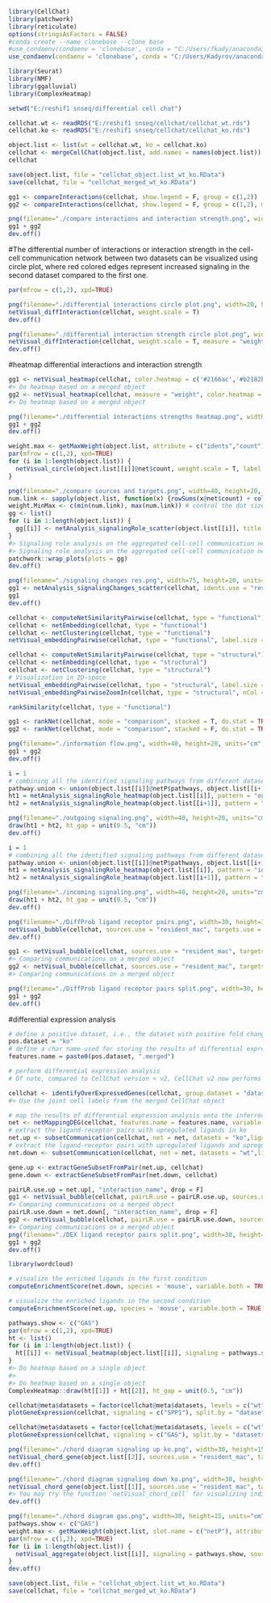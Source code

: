 ```{r}
library(CellChat)
library(patchwork)
library(reticulate)
options(stringsAsFactors = FALSE)
#conda create --name clonebase --clone base
#use_condaenv(condaenv = 'clonebase', conda = "C:/Users/fkady/anaconda3/Scripts/conda.exe")
use_condaenv(condaenv = 'clonebase', conda = "C:/Users/Kadyrov/anaconda3/Scripts/conda.exe")

library(Seurat)
library(NMF)
library(ggalluvial)
library(ComplexHeatmap)
```

```{r}
setwd("E:/reshif1 snseq/differential cell chat")
```

```{r}
cellchat.wt <- readRDS("E:/reshif1 snseq/cellchat/cellchat_wt.rds")
cellchat.ko <- readRDS("E:/reshif1 snseq/cellchat/cellchat_ko.rds")
```

```{r}
object.list <- list(wt = cellchat.wt, ko = cellchat.ko)
cellchat <- mergeCellChat(object.list, add.names = names(object.list))
cellchat
```

```{r}
save(object.list, file = "cellchat_object.list_wt_ko.RData")
save(cellchat, file = "cellchat_merged_wt_ko.RData")
```

```{r}
gg1 <- compareInteractions(cellchat, show.legend = F, group = c(1,2))
gg2 <- compareInteractions(cellchat, show.legend = F, group = c(1,2), measure = "weight")

png(filename="./compare interactions and interaction strength.png", width=15, height=15, units="cm", res=300)
gg1 + gg2
dev.off()
```

#The differential number of interactions or interaction strength in the cell-cell communication network between two datasets can be visualized using circle plot, where red colored edges represent increased signaling in the second dataset compared to the first one.
```{r}
par(mfrow = c(1,2), xpd=TRUE)

png(filename="./differential interactions circle plot.png", width=20, height=20, units="cm", res=300)
netVisual_diffInteraction(cellchat, weight.scale = T)
dev.off()

png(filename="./differential interaction strength circle plot.png", width=20, height=20, units="cm", res=300)
netVisual_diffInteraction(cellchat, weight.scale = T, measure = "weight")
dev.off()
```

#heatmap differential interactions and interaction strength
```{r}
gg1 <- netVisual_heatmap(cellchat, color.heatmap = c('#2166ac','#b2182b'))
#> Do heatmap based on a merged object
gg2 <- netVisual_heatmap(cellchat, measure = "weight", color.heatmap = c('#2166ac','#b2182b'))
#> Do heatmap based on a merged object

png(filename="./differential interactions strengths heatmap.png", width=40, height=20, units="cm", res=300)
gg1 + gg2
dev.off()
```

```{r}
weight.max <- getMaxWeight(object.list, attribute = c("idents","count"))
par(mfrow = c(1,2), xpd=TRUE)
for (i in 1:length(object.list)) {
  netVisual_circle(object.list[[i]]@net$count, weight.scale = T, label.edge= F, edge.weight.max = weight.max[2], edge.width.max = 12, title.name = paste0("Number of interactions - ", names(object.list)[i]))
}
```




```{r}
png(filename="./compare sources and targets.png", width=40, height=20, units="cm", res=300)
num.link <- sapply(object.list, function(x) {rowSums(x@net$count) + colSums(x@net$count)-diag(x@net$count)})
weight.MinMax <- c(min(num.link), max(num.link)) # control the dot size in the different datasets
gg <- list()
for (i in 1:length(object.list)) {
  gg[[i]] <- netAnalysis_signalingRole_scatter(object.list[[i]], title = names(object.list)[i], weight.MinMax = weight.MinMax)
}
#> Signaling role analysis on the aggregated cell-cell communication network from all signaling pathways
#> Signaling role analysis on the aggregated cell-cell communication network from all signaling pathways
patchwork::wrap_plots(plots = gg)
dev.off()
```

```{r}
png(filename="./signaling changes res.png", width=75, height=20, units="cm", res=300)
gg1 <- netAnalysis_signalingChanges_scatter(cellchat, idents.use = "resident_mac")
gg1
dev.off()
```

```{r}
cellchat <- computeNetSimilarityPairwise(cellchat, type = "functional")
cellchat <- netEmbedding(cellchat, type = "functional")
cellchat <- netClustering(cellchat, type = "functional")
netVisual_embeddingPairwise(cellchat, type = "functional", label.size = 3.5)
```

```{r}
cellchat <- computeNetSimilarityPairwise(cellchat, type = "structural")
cellchat <- netEmbedding(cellchat, type = "structural")
cellchat <- netClustering(cellchat, type = "structural")
# Visualization in 2D-space
netVisual_embeddingPairwise(cellchat, type = "structural", label.size = 3.5)
netVisual_embeddingPairwiseZoomIn(cellchat, type = "structural", nCol = 2)
```

```{r}
rankSimilarity(cellchat, type = "functional")
```

```{r}
gg1 <- rankNet(cellchat, mode = "comparison", stacked = T, do.stat = TRUE)
gg2 <- rankNet(cellchat, mode = "comparison", stacked = F, do.stat = TRUE)

png(filename="./information flow.png", width=40, height=20, units="cm", res=300)
gg1 + gg2
dev.off()
```

```{r}
i = 1
# combining all the identified signaling pathways from different datasets 
pathway.union <- union(object.list[[i]]@netP$pathways, object.list[[i+1]]@netP$pathways)
ht1 = netAnalysis_signalingRole_heatmap(object.list[[i]], pattern = "outgoing", signaling = pathway.union, title = names(object.list)[i], width = 5, height = 10)
ht2 = netAnalysis_signalingRole_heatmap(object.list[[i+1]], pattern = "outgoing", signaling = pathway.union, title = names(object.list)[i+1], width = 5, height = 10)

png(filename="./outgoing signaling.png", width=40, height=20, units="cm", res=300)
draw(ht1 + ht2, ht_gap = unit(0.5, "cm"))
dev.off()
```

```{r}
i = 1
# combining all the identified signaling pathways from different datasets 
pathway.union <- union(object.list[[i]]@netP$pathways, object.list[[i+1]]@netP$pathways)
ht1 = netAnalysis_signalingRole_heatmap(object.list[[i]], pattern = "incoming", signaling = pathway.union, title = names(object.list)[i], width = 5, height = 10)
ht2 = netAnalysis_signalingRole_heatmap(object.list[[i+1]], pattern = "incoming", signaling = pathway.union, title = names(object.list)[i+1], width = 5, height = 10)

png(filename="./incoming signaling.png", width=40, height=20, units="cm", res=300)
draw(ht1 + ht2, ht_gap = unit(0.5, "cm"))
dev.off()
```

```{r}
png(filename="./DiffProb ligand receptor pairs.png", width=30, height=30, units="cm", res=300)
netVisual_bubble(cellchat, sources.use = "resident_mac", targets.use = c('myeloid', 'neutrophil', 'fibrobalst', 'endocardial', 'endothelial', 'pericyte', 'epicardium', 'nkt', 'cardiomyocyte', 'lymphatic', 'bcell', 'adipocte', 'smc', 'pdc', 'neuron'),  comparison = c(1, 2), angle.x = 45)
dev.off()
```

```{r}
gg1 <- netVisual_bubble(cellchat, sources.use = "resident_mac", targets.use = c('myeloid', 'neutrophil', 'fibrobalst', 'endocardial', 'endothelial', 'pericyte', 'epicardium', 'nkt', 'cardiomyocyte', 'lymphatic', 'bcell', 'adipocte', 'smc', 'pdc', 'neuron'),  comparison = c(1, 2), max.dataset = 2, title.name = "Increased signaling in KO", angle.x = 45, remove.isolate = T)
#> Comparing communications on a merged object
gg2 <- netVisual_bubble(cellchat, sources.use = "resident_mac", targets.use = c('myeloid', 'neutrophil', 'fibrobalst', 'endocardial', 'endothelial', 'pericyte', 'epicardium', 'nkt', 'cardiomyocyte', 'lymphatic', 'bcell', 'adipocte', 'smc', 'pdc', 'neuron'),  comparison = c(1, 2), max.dataset = 1, title.name = "Decreased signaling in KO", angle.x = 45, remove.isolate = T)
#> Comparing communications on a merged object

png(filename="./DiffProb ligand receptor pairs split.png", width=30, height=30, units="cm", res=300)
gg1 + gg2
dev.off()
```


#differential expression analysis
```{r}
# define a positive dataset, i.e., the dataset with positive fold change against the other dataset
pos.dataset = "ko"
# define a char name used for storing the results of differential expression analysis
features.name = paste0(pos.dataset, ".merged")

# perform differential expression analysis 
# Of note, compared to CellChat version < v2, CellChat v2 now performs an ultra-fast Wilcoxon test using the presto package, which gives smaller values of logFC. Thus we here set a smaller value of thresh.fc compared to the original one (thresh.fc = 0.1). Users can also provide a vector and dataframe of customized DEGs by modifying the cellchat@var.features$LS.merged and cellchat@var.features$LS.merged.info. 

cellchat <- identifyOverExpressedGenes(cellchat, group.dataset = "datasets", pos.dataset = pos.dataset, features.name = features.name, only.pos = FALSE, thresh.pc = 0.1, thresh.fc = 0.05,thresh.p = 0.05, group.DE.combined = FALSE) 
#> Use the joint cell labels from the merged CellChat object

# map the results of differential expression analysis onto the inferred cell-cell communications to easily manage/subset the ligand-receptor pairs of interest
net <- netMappingDEG(cellchat, features.name = features.name, variable.all = TRUE)
# extract the ligand-receptor pairs with upregulated ligands in ko
net.up <- subsetCommunication(cellchat, net = net, datasets = "ko",ligand.logFC = 0.05, receptor.logFC = NULL)
# extract the ligand-receptor pairs with upregulated ligands and upregulated receptors in wt, i.e.,downregulated in ko
net.down <- subsetCommunication(cellchat, net = net, datasets = "wt",ligand.logFC = -0.05, receptor.logFC = NULL)
```


```{r}
gene.up <- extractGeneSubsetFromPair(net.up, cellchat)
gene.down <- extractGeneSubsetFromPair(net.down, cellchat)
```

```{r}
pairLR.use.up = net.up[, "interaction_name", drop = F]
gg1 <- netVisual_bubble(cellchat, pairLR.use = pairLR.use.up, sources.use = "resident_mac", targets.use = c('myeloid', 'neutrophil', 'fibrobalst', 'endocardial', 'endothelial', 'pericyte', 'epicardium', 'nkt', 'cardiomyocyte', 'lymphatic', 'bcell', 'adipocte', 'smc', 'pdc', 'neuron'), comparison = c(1, 2),  angle.x = 90, remove.isolate = T,title.name = paste0("Up-regulated signaling in ", names(object.list)[2]))
#> Comparing communications on a merged object
pairLR.use.down = net.down[, "interaction_name", drop = F]
gg2 <- netVisual_bubble(cellchat, pairLR.use = pairLR.use.down, sources.use = "resident_mac", targets.use = c('myeloid', 'neutrophil', 'fibrobalst', 'endocardial', 'endothelial', 'pericyte', 'epicardium', 'nkt', 'cardiomyocyte', 'lymphatic', 'bcell', 'adipocte', 'smc', 'pdc', 'neuron'), comparison = c(1, 2),  angle.x = 90, remove.isolate = T,title.name = paste0("Down-regulated signaling in ", names(object.list)[2]))
#> Comparing communications on a merged object
png(filename="./DEX ligand receptor pairs split.png", width=30, height=30, units="cm", res=300)
gg1 + gg2
dev.off()
```



```{r}
library(wordcloud)

# visualize the enriched ligands in the first condition
computeEnrichmentScore(net.down, species = 'mouse', variable.both = TRUE)
```

```{r}
# visualize the enriched ligands in the second condition
computeEnrichmentScore(net.up, species = 'mouse', variable.both = TRUE)
```


```{r}
pathways.show <- c("GAS") 
par(mfrow = c(1,2), xpd=TRUE)
ht <- list()
for (i in 1:length(object.list)) {
  ht[[i]] <- netVisual_heatmap(object.list[[i]], signaling = pathways.show, color.heatmap = "Reds",title.name = paste(pathways.show, "signaling ",names(object.list)[i]))
}
#> Do heatmap based on a single object 
#> 
#> Do heatmap based on a single object
ComplexHeatmap::draw(ht[[1]] + ht[[2]], ht_gap = unit(0.5, "cm"))
```




```{r}
cellchat@meta$datasets = factor(cellchat@meta$datasets, levels = c("wt", "ko")) # set factor level
plotGeneExpression(cellchat, signaling = c("SPP1"), split.by = "datasets", colors.ggplot = T)
```



```{r}
cellchat@meta$datasets = factor(cellchat@meta$datasets, levels = c("wt", "ko")) # set factor level
plotGeneExpression(cellchat, signaling = c("GAS"), split.by = "datasets", colors.ggplot = T)
```


```{r}
png(filename="./chord diagram signaling up ko.png", width=30, height=15, units="cm", res=300)
netVisual_chord_gene(object.list[[2]], sources.use = "resident_mac", targets.use = c('myeloid', 'neutrophil', 'fibroblast', 'endocardial', 'endothelial', 'pericyte', 'epicardium', 'nkt', 'cardiomyocyte', 'lymphatic', 'bcell', 'adipocyte', 'smc', 'pdc', 'neuron'), slot.name = 'net', net = net.up, lab.cex = 0.8, small.gap = 3.5, title.name = paste0("Up-regulated signaling in ", names(object.list)[2]))
dev.off()

png(filename="./chord diagram signaling down ko.png", width=30, height=15, units="cm", res=300)
netVisual_chord_gene(object.list[[1]], sources.use = "resident_mac", targets.use = c('myeloid', 'neutrophil', 'fibroblast', 'endocardial', 'endothelial', 'pericyte', 'epicardium', 'nkt', 'cardiomyocyte', 'lymphatic', 'bcell', 'adipocyte', 'smc', 'pdc', 'neuron'), slot.name = 'net', net = net.down, lab.cex = 0.8, small.gap = 3.5, title.name = paste0("Down-regulated signaling in ", names(object.list)[2]))
#> You may try the function `netVisual_chord_cell` for visualizing individual signaling pathway
dev.off()
```

```{r}
png(filename="./chord diagram gas.png", width=30, height=15, units="cm", res=300)
pathways.show <- c("GAS") 
weight.max <- getMaxWeight(object.list, slot.name = c("netP"), attribute = pathways.show) # control the edge weights across different datasets
par(mfrow = c(1,2), xpd=TRUE)
for (i in 1:length(object.list)) {
  netVisual_aggregate(object.list[[i]], signaling = pathways.show, sources.use = "resident_mac", targets.use = c('myeloid', 'neutrophil', 'fibroblast', 'endocardial', 'endothelial', 'pericyte', 'epicardium', 'nkt', 'cardiomyocyte', 'lymphatic', 'bcell', 'adipocyte', 'smc', 'pdc', 'neuron'), layout = "circle", edge.weight.max = weight.max[1], edge.width.max = 10, signaling.name = paste(pathways.show, names(object.list)[i]))
}
dev.off()
```


```{r}
save(object.list, file = "cellchat_object.list_wt_ko.RData")
save(cellchat, file = "cellchat_merged_wt_ko.RData")
```


















































